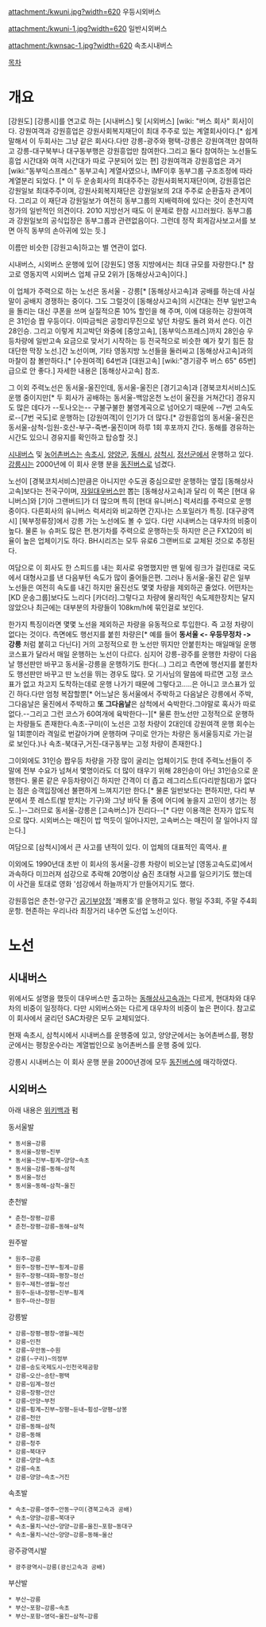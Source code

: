 attachment:/kwuni.jpg?width=620
우등시외버스

attachment:/kwuni-1.jpg?width=620
일반시외버스

attachment:/kwnsac-1.jpg?width=620
속초시내버스

[[목차]]
= 개요 =
[강원도] [강릉시]를 연고로 하는 [시내버스] 및 [시외버스] [wiki: "버스 회사" 회사]이다. 강원여객과 강원흥업은 강원사회복지재단이 최대 주주로 있는 계열회사이다.[* 쉽게 말해서 이 두회사는 그냥 같은 회사다.다만 강릉-광주와 평택-강릉은 강원여객만 참여하고 강릉-대구북부나 대구동부행은 강원흥업만 참여한다.그리고 둘다 참여하는 노선들도 흥업 시간대와 여객 시간대가 따로 구분되어 있는 편] 강원여객과 강원흥업은 과거 [wiki:"동부익스프레스" 동부고속] 계열사였으나, IMF이후 동부그룹 구조조정에 따라 계열분리 되었다. [* 이 두 운송회사의 최대주주는 강원사회복지재단이며, 강원흥업은 강원일보 최대주주이며, 강원사회복지재단은 강원일보의 2대 주주로 순환출자 관계이다. 그리고 이 재단과 강원일보가 여전히 동부그룹의 지배력하에 있다는 것이 춘천지역 정가의 일반적인 의견이다. 2010 지방선거 때도 이 문제로 한참 시끄러웠다. 동부그룹과 강원일보의 공식입장은 동부그룹과 관련없음이다. 그런데 정작 회게감사보고서를 보면 아직 동부의 손아귀에 있는 듯.]

이름만 비슷한 [강원고속]하고는 별 연관이 없다.

시내버스, 시외버스 운행에 있어 [강원도] 영동 지방에서는 최대 규모를 자랑한다.[* 참고로 영동지역 시외버스 업체 규모 2위가 [동해상사고속]이다.]

이 업체가 주력으로 하는 노선은 동서울 - 강릉[* [동해상사고속]과 공배를 하는데 사실 말이 공배지 경쟁하는 중이다. 그도 그럴것이 [동해상사고속]의 시간대는 전부 일반고속을 돌리는 대신 쿠폰을 쓰며 실질적으론 10% 할인을 해 주며, 이에 대응하는 강원여객은 31인승 짭 우등이다. 이따금씩은 공항리무진으로 넣던 차량도 돌려 와서 쓴다. 이건 28인승. 그리고 이렇게 치고박던 와중에 [중앙고속], [동부익스프레스]까지 28인승 우등차량에 일반고속 요금으로 맞서기 시작하는 등 전국적으로 비슷한 예가 찾기 힘든 참 대단한 막장 노선.]간 노선이며, 기타 영동지방 노선들을 둘러싸고 [동해상사고속]과의 마찰이 참 볼만하다.[* [수원여객] 64번과 [대원고속] [wiki:"경기광주 버스 65" 65번]급으로 안 좋다.] 자세한 내용은 [동해상사고속] 참조.

그 이외 주력노선은 동서울-울진인데, 동서울-울진은 [경기고속]과 [경북코치서비스]도 운행 중이지만[* 두 회사가 공배하는 동서울-백암온천 노선이 울진을 거쳐간다] 경유지도 많은 데다가 --토나오는-- 구불구불한 불영계곡으로 넘어오기 때문에 --7번 고속도로--[7번 국도]로 운행하는 [강원여객]이 인기가 더 많다.[* 강원흥업의 동서울-울진은 동서울-삼척-임원-호산-부구-죽변-울진이며 하루 1회 후포까지 간다. 동해를 경유하는 시간도 있으니 경유지를 확인하고 탑승할 것.] 

[[시내버스]] 및 [[농어촌버스]]는 [[속초시]], [[양양군]], [[동해시]], [[삼척시]], [[정선군]]에서 운행하고 있다. [[강릉시]]는 2000년에 이 회사 운행 분을 [[동진버스]]로 넘겼다.

노선이 [경북코치서비스]만큼은 아니지만 수도권 중심으로만 운행하는 옆집 [동해상사고속]보다는 전국구이며, [[자일대우버스]]만 뽑는 [동해상사고속]과 달리 이 쪽은 [현대 유니버스]와 [기아 그랜버드]가 더 많으며 특히 [현대 유니버스] 럭셔리를 주력으로 운행 중이다. 다른회사의 유니버스 럭셔리와 비교하면 간지나는 스포일러가 특징. [대구광역시] [북부정류장]에서 강릉 가는 노선에도 볼 수 있다. 다만 시내버스는 대우차의 비중이 높다. 물론 뉴 슈퍼도 많은 편.현기차를 주력으로 운행하는듯 하지만 은근 FX120의 비율이 높은 업체이기도 하다. BH시리즈는 모두 유로6 그랜버드로 교체된 것으로 추정된다.

여담으로 이 회사도 한 스피드를 내는 회사로 유명했지만 맨 밑에 링크가 걸린대로 국도에서 대형사고를 낸 다음부턴 속도가 많이 줄어들은편. 그러나 동서울-울진 같은 일부 노선들은 여전히 속도를 내긴 하지만 울진선도 몇몇 차량을 제외하곤 줄었다. 어떤차는 [KD 운송그룹]보다도 느리다 [카더라].그렇다고 차량에 물리적인 속도제한장치는 달지 않았으나 최근에는 대부분의 차량들이 108km/h에 묶인걸로 보인다.

한가지 특징이라면 몇몇 노선을 제외하곤 차량을 유동적으로 투입한다. 즉 고정 차량이 없다는 것이다. 측면에도 행선지를 붙힌 차량은[* 예를 들어 '''동서울 <- 우등무정차 -> 강릉''' 처럼 붙히고 다닌다] 거의 고정적으로 한 노선만 뛰지만 안붙힌차는 매일매일 운행 코스표가 달라서 매일 운행하는 노선이 다르다. 심지어 강릉-광주를 운행한 차량이 다음날 행선판만 바꾸고 동서울-강릉을 운행하기도 한다(...) 그리고 측면에 행선지를 붙힌차도 행선판만 바꾸고 딴 노선을 뛰는 경우도 많다. 모 기사님의 말씀에 따르면 고정 코스표가 없고 차고지 도착하는데로 운행 나가기 때문에 그렇다고.....은 아니고 코스표가 있긴 하다.다만 엄청 복잡할뿐[* 어느날은 동서울에서 주박하고 다음날은 강릉에서 주박,그다음날은 울진에서 주박하고 '''또 그다음날'''은 삼척에서 숙박한다.그야말로 혹사가 따로없다.--그리고 그런 코스가 60여개에 육박한다--][* 물론 한노선만 고정적으로 운행하는 차량들도 존재한다.속초-구미(이 노선은 고정 차량이 2대인데 강원여객 운행 회수는 일 1회뿐이라 격일로 번갈아가며 운행하며 구미로 안가는 차량은 동서울등지로 가는걸로 보인다.)나 속초-북대구,거진-대구동부는 고정 차량이 존재한다.]

그이외에도 31인승 짭우등 차량을 가장 많이 굴리는 업체이기도 한데 주력노선들이 주말에 전부 수요가 넘쳐서 몇명이라도 더 많이 태우기 위해 28인승이 아닌 31인승으로 운행한다. 물론 같은 우등차량이긴 하지만 간격이 더 좁고 레그리스트(다리받침대)가 없다는 점은 승객입장에선 불편하게 느껴지기만 한다.[* 물론 일반보다는 편하지만, 다리 부분에서 풋 레스트(발 받치는 기구)와 그냥 바닥 둘 중에 어디에 놓을지 고민이 생기는 정도..]--그러므로 동서울-강릉은 [고속버스]가 진리다--[* 다만 이용객은 전자가 압도적으로 많다. 시외버스는 매진이 밥 먹듯이 일어나지만, 고속버스는 매진이 잘 일어나지 않는다.]

여담으로 [삼척시]에서 큰 사고를 낸적이 있다. 이 업체의 대표적인 흑역사.
[http://news.nate.com/View/20100330n15265&mid=n0809 #]

이외에도 1990년대 초반 이 회사의 동서울-강릉 차량이 비오는날 [영동고속도로]에서 과속하다 미끄러져 섬강으로 추락해 20명이상 숨진 초대형 사고를 일으키기도 했는데 이 사건을 토대로 영화 '섬강에서 하늘까지'가 만들어지기도 했다.

강원흥업은 춘천-양구간 [[공기부양정]] '쾌룡호'를 운행하고 있다. 평일 주3회, 주말 주4회 운항. 현존하는 우리나라 최장거리 내수면 도선업 노선이다.
= 노선 =
== 시내버스 ==
위에서도 설명을 했듯이 대우버스만 출고하는 [[동해상사고속]]과는 다르게, 현대차와 대우차의 비중이 일정하다. 다만 시외버스와는 다르게 대우차의 비중이 높은 편이다. 참고로 이 회사에서 굴리던 SAC차량은 모두 교체되었다.

현재 속초시, 삼척시에서 시내버스를 운행중에 있고, 양양군에서는 농어촌버스를, 평창군에서는 평창운수라는 계열법인으로 농어촌버스를 운행 중에 있다.

강릉시 시내버스는 이 회사 운행 분을 2000년경에 모두 [[동진버스]]에 매각하였다.
== 시외버스 ==
아래 내용은 [http://ko.wikipedia.org/wiki/%EA%B0%95%EC%9B%90%EC%97%AC%EA%B0%9D#.EC.8B.9C.EC.99.B8.EB.B2.84.EC.8A.A4_.EC.9A.B4.ED.96.89_.EB.85.B8.EC.84.A0 위키백과] 펌

동서울발
 * 동서울~강릉
 * 동서울~장평~진부
 * 동서울~진부~횡계~양양~속초
 * 동서울~강릉~동해~삼척
 * 동서울~정선
 * 동서울~동해~삼척~울진
춘천발
 * 춘천~장평~강릉
 * 춘천~장평~강릉~동해~삼척
원주발
 * 원주~강릉
 * 원주~장평~진부~횡계~강릉
 * 원주~장평~대화~평창~정선
 * 원주~제천~영월~정선
 * 원주~둔내~장평~진부~횡계
 * 원주~마산~창원
강릉발
 * 강릉~장평~평창~영월~제천
 * 강릉~인천
 * 강릉~우만동~수원
 * 강릉(~구리)~의정부
 * 강릉~송도국제도시~인천국제공항
 * 강릉~오산~송탄~평택
 * 강릉~임계~정선
 * 강릉~장평~안산
 * 강릉~안양~부천
 * 강릉~횡계~진부~장평~둔내~횡성~양평~상봉
 * 강릉~천안
 * 강릉~동해~삼척
 * 강릉~동해
 * 강릉~청주
 * 강릉~북대구
 * 강릉~양양~속초
 * 강릉~속초
 * 강릉~양양~속초~거진
속초발
 * 속초~강릉~영주~안동~구미(경북고속과 공배)
 * 속초~양양~강릉~북대구
 * 속초~물치~낙산~양양~강릉~울진~포항~동대구
 * 속초~물치~낙산~양양~강릉~동해~울산
광주광역시발
 * 광주광역시~강릉(광신고속과 공배)
부산발
 * 부산~강릉
 * 부산~포항~강릉~속초
 * 부산~포항~영덕~울진~삼척~강릉

